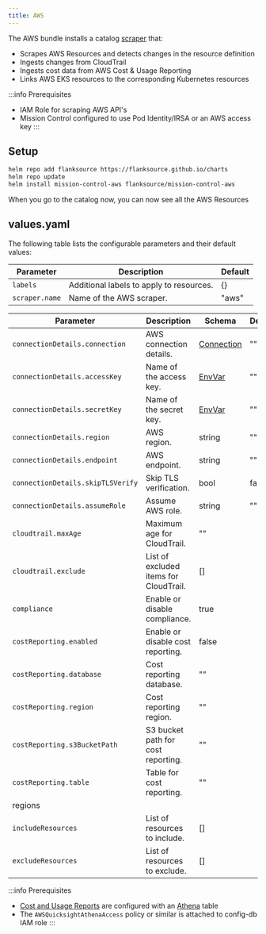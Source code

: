 ```yaml
---
title: AWS
---
```




The AWS bundle installs a catalog [scraper](/config-db/scrapers/aws) that:

- Scrapes AWS Resources and detects changes in the resource definition
- Ingests changes from CloudTrail
- Ingests cost data from AWS Cost & Usage Reporting
- Links AWS EKS resources to the corresponding Kubernetes resources


:::info Prerequisites
- IAM Role for scraping AWS API's
- Mission Control configured to use Pod Identity/IRSA or an AWS access key
:::

## Setup

```sh
helm repo add flanksource https://flanksource.github.io/charts
helm repo update
helm install mission-control-aws flanksource/mission-control-aws
```


When you go to the catalog now, you can now see all the AWS Resources

<Screenshot img="/img/aws-registry-catalog-scraper.png"/>


<AwsIam/>

## values.yaml

The following table lists the configurable parameters and their default values:

| Parameter | Description | Default |
| --- | --- | --- |
| `labels` | Additional labels to apply to resources. | {} |
| `scraper.name` | Name of the AWS scraper. | "aws" |


| Parameter | Description | Schema | Default |
| --- | --- | --- | --- |
| `connectionDetails.connection` | AWS connection details. | [Connection](/reference/connections/aws) | "" |
| `connectionDetails.accessKey` | Name of the access key. | [EnvVar](/reference/env-var) | "" |
| `connectionDetails.secretKey` | Name of the secret key. | [EnvVar](/reference/env-var) | "" |
| `connectionDetails.region` | AWS region. | string | "" |
| `connectionDetails.endpoint` | AWS endpoint. | string | "" |
| `connectionDetails.skipTLSVerify` | Skip TLS verification.| bool | false |
| `connectionDetails.assumeRole` | Assume AWS role. | string | "" |
| `cloudtrail.maxAge` | Maximum age for CloudTrail. | "" |  |
| `cloudtrail.exclude` | List of excluded items for CloudTrail. | [] |  |
| `compliance` | Enable or disable compliance. | true |  |
| `costReporting.enabled` | Enable or disable cost reporting. | false |  |
| `costReporting.database` | Cost reporting database. | "" |  |
| `costReporting.region` | Cost reporting region. | "" |  |
| `costReporting.s3BucketPath` | S3 bucket path for cost reporting. | "" |  |
| `costReporting.table` | Table for cost reporting. | "" |  |
| regions |  |  |  |
| `includeResources` | List of resources to include. | [] |  |
| `excludeResources` | List of resources to exclude. | [] |  |


<Step step={6} name="Cost & Usage Reporting" anchor="cur">

:::info Prerequisites
- [Cost and Usage Reports](https://docs.aws.amazon.com/cur/latest/userguide/what-is-cur.html) are configured with an [Athena](https://docs.aws.amazon.com/cur/latest/userguide/use-athena-cf.html) table
- The `AWSQuicksightAthenaAccess` policy or similar is attached to config-db IAM role
:::


</Step>


